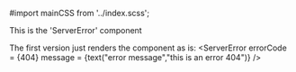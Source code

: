 

#import mainCSS from '../index.scss';


<Meta title="MDX types|ServerError" component={ServerError} />

This is the 'ServerError' component

The first version just renders the component as is:
<Preview>
  <Story name="404">
      <ServerError
        errorCode = {404}
        message = {text("error message","this is an error 404")}
      />
  </Story>
</Preview>

<Preview>
  <Story name="500">
      <ServerError
        errorCode = {500}
        message = {text("error message","this is an error 500")}
      />
  </Story>
</Preview>

<Preview>
  <Story name="unknown">
      <ServerError
        errorCode = {999}
        message = {text("error message","this is an unknown error")}
      />
  </Story>
</Preview>